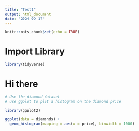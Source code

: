 ```yaml
---
title: "Test1"
output: html_document
date: "2024-09-17"
---
```


```r
knitr::opts_chunk$set(echo = TRUE)
```

# Import Library

```r
library(tidyverse)
```
# Hi there

```r
# Use the diamond dataset
# use ggplot to plot a histogram on the diamond price

library(ggplot2)

ggplot(data = diamonds) +
  geom_histogram(mapping = aes(x = price), binwidth = 1000)
```

